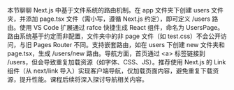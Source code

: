 本节聊聊 Next.js 中基于文件系统的路由机制。在 app 文件夹下创建 users 文件夹，并添加 page.tsx 文件（需小写，遵循 Next.js 约定），即可定义 /users 路由。使用 VS Code 扩展通过 rafce 快捷生成 React 组件，命名为 UsersPage。路由系统基于约定而非配置，文件夹中的非 page 文件（如 test.css）不会公开访问，与旧 Pages Router 不同。支持嵌套路由，如在 users 下创建 new 文件夹和 page.tsx，生成 /users/new 路由。导航方面，首页通过 &lt;a&gt; 标签链接到 /users，但会导致重复加载资源（如字体、CSS、JS）。推荐使用 Next.js 的 Link 组件（从 next/link 导入）实现客户端导航，仅加载页面内容，避免重复下载资源，提升性能。课程后续将深入探讨导航相关内容。

